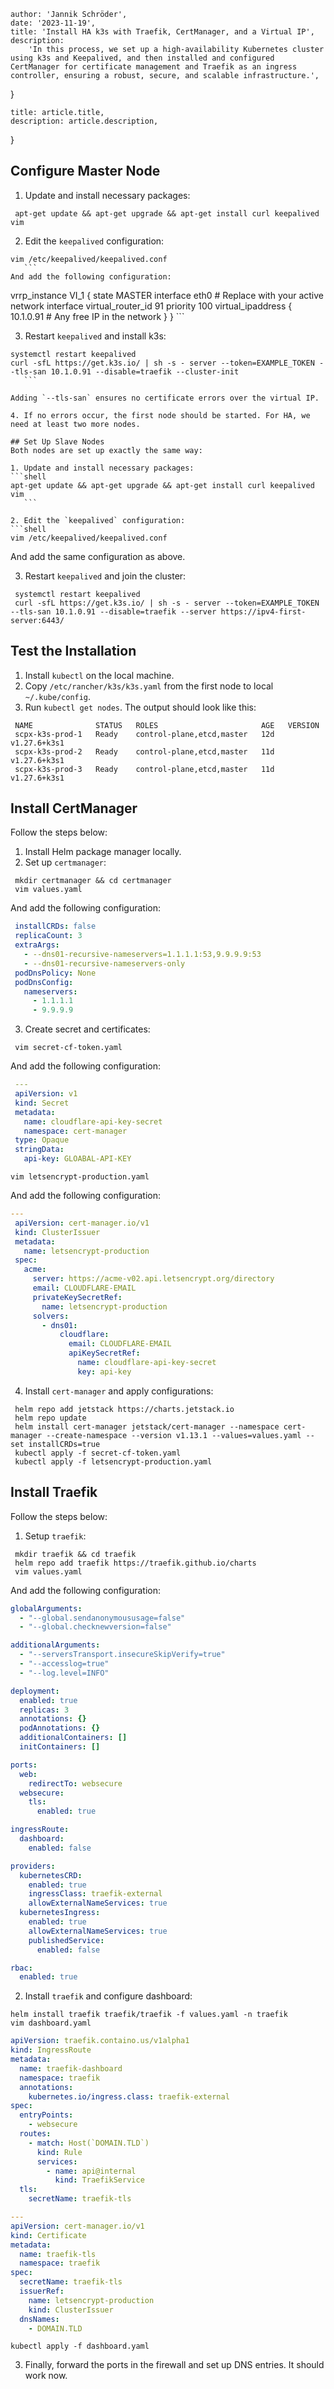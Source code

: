 

    author: 'Jannik Schröder',
    date: '2023-11-19',
    title: 'Install HA k3s with Traefik, CertManager, and a Virtual IP',
    description:
        'In this process, we set up a high-availability Kubernetes cluster using k3s and Keepalived, and then installed and configured CertManager for certificate management and Traefik as an ingress controller, ensuring a robust, secure, and scalable infrastructure.',
}

    title: article.title,
    description: article.description,
}


## Configure Master Node
1. Update and install necessary packages:

```
 apt-get update && apt-get upgrade && apt-get install curl keepalived vim
```

2. Edit the `keepalived` configuration:
 ```shell
 vim /etc/keepalived/keepalived.conf
    ```
And add the following configuration:
 ```
 vrrp_instance VI_1 {
     state MASTER
     interface eth0  # Replace with your active network interface
     virtual_router_id 91
     priority 100
     virtual_ipaddress {
         10.1.0.91 # Any free IP in the network
     }
 }
    ```

3. Restart `keepalived` and install k3s:
 ```shell
 systemctl restart keepalived
 curl -sfL https://get.k3s.io/ | sh -s - server --token=EXAMPLE_TOKEN --tls-san 10.1.0.91 --disable=traefik --cluster-init
    ```

Adding `--tls-san` ensures no certificate errors over the virtual IP.

4. If no errors occur, the first node should be started. For HA, we need at least two more nodes.

## Set Up Slave Nodes
Both nodes are set up exactly the same way:

1. Update and install necessary packages:
 ```shell
 apt-get update && apt-get upgrade && apt-get install curl keepalived vim
    ```

2. Edit the `keepalived` configuration:
```shell
 vim /etc/keepalived/keepalived.conf
```
And add the same configuration as above.

3. Restart `keepalived` and join the cluster:
```shell
 systemctl restart keepalived
 curl -sfL https://get.k3s.io/ | sh -s - server --token=EXAMPLE_TOKEN --tls-san 10.1.0.91 --disable=traefik --server https://ipv4-first-server:6443/
```

## Test the Installation
1. Install `kubectl` on the local machine.
2. Copy `/etc/rancher/k3s/k3s.yaml` from the first node to local `~/.kube/config`.
3. Run `kubectl get nodes`. The output should look like this:

```
 NAME              STATUS   ROLES                       AGE   VERSION
 scpx-k3s-prod-1   Ready    control-plane,etcd,master   12d   v1.27.6+k3s1
 scpx-k3s-prod-2   Ready    control-plane,etcd,master   11d   v1.27.6+k3s1
 scpx-k3s-prod-3   Ready    control-plane,etcd,master   11d   v1.27.6+k3s1
```

## Install CertManager
Follow the steps below:

1. Install Helm package manager locally.
2. Set up `certmanager`:
```shell
 mkdir certmanager && cd certmanager
 vim values.yaml
```
And add the following configuration:
```yaml
 installCRDs: false
 replicaCount: 3
 extraArgs:
   - --dns01-recursive-nameservers=1.1.1.1:53,9.9.9.9:53
   - --dns01-recursive-nameservers-only
 podDnsPolicy: None
 podDnsConfig:
   nameservers:
     - 1.1.1.1
     - 9.9.9.9
```

3. Create secret and certificates:
```shell
 vim secret-cf-token.yaml
```
And add the following configuration:
```yaml
 ---
 apiVersion: v1
 kind: Secret
 metadata:
   name: cloudflare-api-key-secret
   namespace: cert-manager
 type: Opaque
 stringData:
   api-key: GLOABAL-API-KEY
```

```shell
vim letsencrypt-production.yaml
```
And add the following configuration:
```yaml
---
 apiVersion: cert-manager.io/v1
 kind: ClusterIssuer
 metadata:
   name: letsencrypt-production
 spec:
   acme:
     server: https://acme-v02.api.letsencrypt.org/directory
     email: CLOUDFLARE-EMAIL
     privateKeySecretRef:
       name: letsencrypt-production
     solvers:
       - dns01:
           cloudflare:
             email: CLOUDFLARE-EMAIL
             apiKeySecretRef:
               name: cloudflare-api-key-secret
               key: api-key
```

4. Install `cert-manager` and apply configurations:
```shell
 helm repo add jetstack https://charts.jetstack.io
 helm repo update
 helm install cert-manager jetstack/cert-manager --namespace cert-manager --create-namespace --version v1.13.1 --values=values.yaml --set installCRDs=true
 kubectl apply -f secret-cf-token.yaml
 kubectl apply -f letsencrypt-production.yaml
```

## Install Traefik
Follow the steps below:

1. Setup `traefik`:
```shell
 mkdir traefik && cd traefik
 helm repo add traefik https://traefik.github.io/charts
 vim values.yaml
```
And add the following configuration:
 ```yaml
 globalArguments:
   - "--global.sendanonymoususage=false"
   - "--global.checknewversion=false"

 additionalArguments:
   - "--serversTransport.insecureSkipVerify=true"
   - "--accesslog=true"
   - "--log.level=INFO"

 deployment:
   enabled: true
   replicas: 3
   annotations: {}
   podAnnotations: {}
   additionalContainers: []
   initContainers: []

 ports:
   web:
     redirectTo: websecure
   websecure:
     tls:
       enabled: true

 ingressRoute:
   dashboard:
     enabled: false

 providers:
   kubernetesCRD:
     enabled: true
     ingressClass: traefik-external
     allowExternalNameServices: true
   kubernetesIngress:
     enabled: true
     allowExternalNameServices: true
     publishedService:
       enabled: false

 rbac:
   enabled: true
```


2. Install `traefik` and configure dashboard:
 ```shell
 helm install traefik traefik/traefik -f values.yaml -n traefik
 vim dashboard.yaml
```

 ```yaml
 apiVersion: traefik.containo.us/v1alpha1
 kind: IngressRoute
 metadata:
   name: traefik-dashboard
   namespace: traefik
   annotations:
     kubernetes.io/ingress.class: traefik-external
 spec:
   entryPoints:
     - websecure
   routes:
     - match: Host(`DOMAIN.TLD`)
       kind: Rule
       services:
         - name: api@internal
           kind: TraefikService
   tls:
     secretName: traefik-tls

 ---
 apiVersion: cert-manager.io/v1
 kind: Certificate
 metadata:
   name: traefik-tls
   namespace: traefik
 spec:
   secretName: traefik-tls
   issuerRef:
     name: letsencrypt-production
     kind: ClusterIssuer
   dnsNames:
     - DOMAIN.TLD
```

 ```shell
 kubectl apply -f dashboard.yaml
```

3. Finally, forward the ports in the firewall and set up DNS entries. It should work now.
